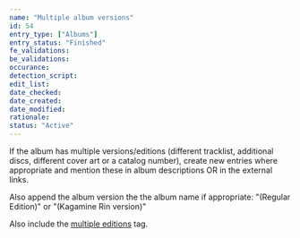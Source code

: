 ```yaml
---
name: "Multiple album versions"
id: 54
entry_type: ["Albums"]
entry_status: "Finished"
fe_validations:
be_validations:
occurance:
detection_script:
edit_list:
date_checked:
date_created:
date_modified:
rationale:
status: "Active"
---
```


If the album has multiple versions/editions (different tracklist, additional discs, different cover art or a catalog number), create new entries where appropriate and mention these in album descriptions OR in the external links.

Also append the album version the the album name if appropriate: "(Regular Edition)" or "(Kagamine Rin version)"

Also include the [multiple editions](http://vocadb.net/T/4877/multiple-editions) tag.